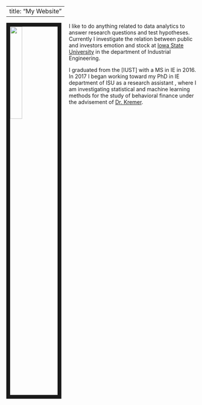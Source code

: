 
---
title: "My Website"
---
      


<link rel="stylesheet" href="styles.css" type="text/css">

<img src="images/2018.jpg" style="width:25%; border:10px solid; margin-right: 20px" align="left">

I like to do anything related to data analytics  to answer research questions and test hypotheses. Currently I investigate the relation between public and investors emotion and stock at [Iowa State University](https://www.imse.iastate.edu) in the department of Industrial Engineering. 


I graduated from the [IUST] with a MS in IE in 2016. In 2017 I began working toward my PhD in IE department of ISU as a research assistant , where I am investigating statistical and machine learning methods for the study of behavioral finance  under the advisement of [Dr. Kremer ](https://www.imse.iastate.edu/directory/gul-kremer).



